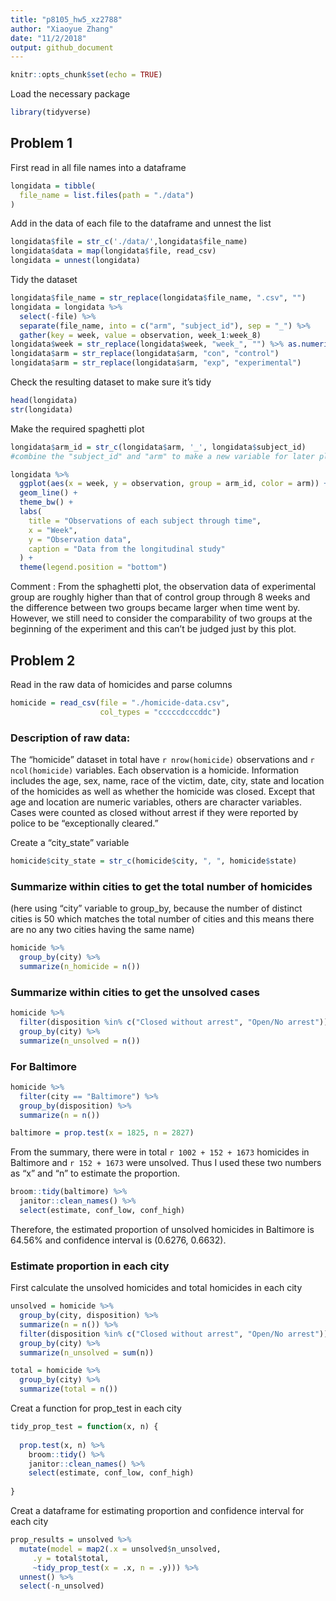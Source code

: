 ```yaml
---
title: "p8105_hw5_xz2788"
author: "Xiaoyue Zhang"
date: "11/2/2018"
output: github_document
---
```


```r
knitr::opts_chunk$set(echo = TRUE)
```

Load the necessary package

```r
library(tidyverse)
```

## Problem 1

First read in all file names into a dataframe

```r
longidata = tibble(
  file_name = list.files(path = "./data")
)
```

Add in the data of each file to the dataframe and unnest the list

```r
longidata$file = str_c('./data/',longidata$file_name)
longidata$data = map(longidata$file, read_csv)
longidata = unnest(longidata)
```

Tidy the dataset

```r
longidata$file_name = str_replace(longidata$file_name, ".csv", "")
longidata = longidata %>% 
  select(-file) %>% 
  separate(file_name, into = c("arm", "subject_id"), sep = "_") %>% 
  gather(key = week, value = observation, week_1:week_8)
longidata$week = str_replace(longidata$week, "week_", "") %>% as.numeric()
longidata$arm = str_replace(longidata$arm, "con", "control")
longidata$arm = str_replace(longidata$arm, "exp", "experimental")
```

Check the resulting dataset to make sure it's tidy

```r
head(longidata)
str(longidata)
```

Make the required spaghetti plot

```r
longidata$arm_id = str_c(longidata$arm, '_', longidata$subject_id)
#combine the "subject_id" and "arm" to make a new variable for later plotting

longidata %>% 
  ggplot(aes(x = week, y = observation, group = arm_id, color = arm)) +
  geom_line() +
  theme_bw() +
  labs(
    title = "Observations of each subject through time",
    x = "Week",
    y = "Observation data",
    caption = "Data from the longitudinal study"
  ) +
  theme(legend.position = "bottom")
```

Comment : From the sphaghetti plot, the observation data of experimental group are roughly higher than that of control group through 8 weeks and the difference between two groups became larger when time went by. However, we still need to consider the comparability of two groups at the beginning of the experiment and this can't be judged just by this plot.

## Problem 2

Read in the raw data of homicides and parse columns

```r
homicide = read_csv(file = "./homicide-data.csv",
                    col_types = "cccccdcccddc")
```

### Description of raw data:
The "homicide" dataset in total have `r nrow(homicide)` observations and `r ncol(homicide)` variables. Each observation is a homicide. Information includes the age, sex, name, race of the victim, date, city, state and location of the homicides as well as whether the homicide was closed. Except that age and location are numeric variables, others are character variables. Cases were counted as closed without arrest if they were reported by police to be “exceptionally cleared.”

Create a "city_state" variable

```r
homicide$city_state = str_c(homicide$city, ", ", homicide$state)
```

### Summarize within cities to get the total number of homicides 

(here using "city" variable to group_by, because the number of distinct cities is 50 which matches the total number of cities and this means there are no any two cities having the same name)

```r
homicide %>% 
  group_by(city) %>% 
  summarize(n_homicide = n())
```

### Summarize within cities to get the unsolved cases

```r
homicide %>% 
  filter(disposition %in% c("Closed without arrest", "Open/No arrest")) %>%
  group_by(city) %>% 
  summarize(n_unsolved = n())
```

### For Baltimore

```r
homicide %>% 
  filter(city == "Baltimore") %>% 
  group_by(disposition) %>% 
  summarize(n = n()) 

baltimore = prop.test(x = 1825, n = 2827)  
```

From the summary, there were in total `r 1002 + 152 + 1673` homicides in Baltimore and `r 152 + 1673` were unsolved. Thus I used these two numbers as "x" and "n" to estimate the proportion.

```r
broom::tidy(baltimore) %>% 
  janitor::clean_names() %>% 
  select(estimate, conf_low, conf_high)
```

Therefore, the estimated proportion of unsolved homicides in Baltimore is 64.56% and confidence interval is (0.6276, 0.6632).

### Estimate proportion in each city

First calculate the unsolved homicides and total homicides in each city

```r
unsolved = homicide %>% 
  group_by(city, disposition) %>% 
  summarize(n = n()) %>% 
  filter(disposition %in% c("Closed without arrest", "Open/No arrest")) %>% 
  group_by(city) %>% 
  summarize(n_unsolved = sum(n))

total = homicide %>% 
  group_by(city) %>% 
  summarize(total = n())
```

Creat a function for prop_test in each city

```r
tidy_prop_test = function(x, n) {
  
  prop.test(x, n) %>% 
    broom::tidy() %>% 
    janitor::clean_names() %>% 
    select(estimate, conf_low, conf_high)
  
}
```

Creat a dataframe for estimating proportion and confidence interval for each city

```r
prop_results = unsolved %>% 
  mutate(model = map2(.x = unsolved$n_unsolved, 
     .y = total$total, 
     ~tidy_prop_test(x = .x, n = .y))) %>% 
  unnest() %>% 
  select(-n_unsolved)
```



